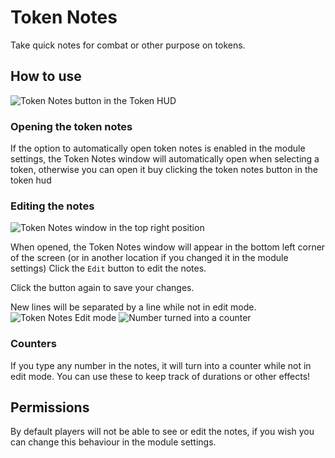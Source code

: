 
# Token Notes

<ModuleInfo/>

Take quick notes for combat or other purpose on tokens.

## How to use

<Image src="/images/Token-Notes/Tnhudbtn.png" alt="Token Notes button in the Token HUD"   className={styles.wikiimage}/>

### Opening the token notes

If the option to automatically open token notes is enabled in the module
settings, the Token Notes window will automatically open when selecting
a token, otherwise you can open it buy clicking the token notes button
in the token hud

### Editing the notes

<Image src="/images/Token-Notes/Tnwindow.png" alt="Token Notes window in the top right position"   className={styles.wikiimage}/>

When opened, the Token
Notes window will appear in the bottom left corner of the screen (or in
another location if you changed it in the module settings)
Click the `Edit` button to edit the notes.

Click the button again to save your changes.

New lines will be separated by a line while not in edit mode.
<Image src="/images/Token-Notes/Tnedit.png" alt="Token Notes Edit mode"   className={styles.wikiimagesmall}/>
<Image src="/images/Token-Notes/Tnnumbers.png" alt="Number turned into a counter"   className={styles.wikiimagesmall}/>

### Counters

If you type any number in the notes, it
will turn into a counter while not in edit mode. You can use these to
keep track of durations or other effects\!

## Permissions

By default players will not be able to see or edit the notes, if you
wish you can change this behaviour in the module settings.
